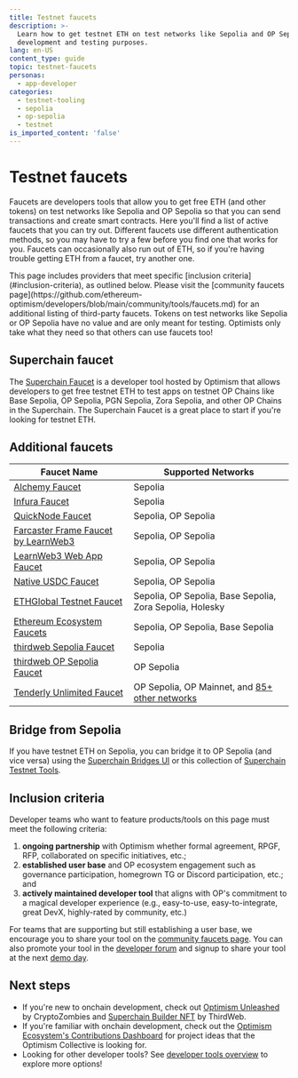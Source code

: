 ```yaml
---
title: Testnet faucets
description: >-
  Learn how to get testnet ETH on test networks like Sepolia and OP Sepolia for
  development and testing purposes.
lang: en-US
content_type: guide
topic: testnet-faucets
personas:
  - app-developer
categories:
  - testnet-tooling
  - sepolia
  - op-sepolia
  - testnet
is_imported_content: 'false'
---
```



# Testnet faucets

Faucets are developers tools that allow you to get free ETH (and other tokens) on test networks like Sepolia and OP Sepolia so that you can send transactions and create smart contracts.
Here you'll find a list of active faucets that you can try out.
Different faucets use different authentication methods, so you may have to try a few before you find one that works for you.
Faucets can occasionally also run out of ETH, so if you're having trouble getting ETH from a faucet, try another one.

<Callout type="default">
  This page includes providers that meet specific [inclusion criteria](#inclusion-criteria), as outlined below. Please visit the [community faucets page](https://github.com/ethereum-optimism/developers/blob/main/community/tools/faucets.md) for an additional listing of third-party faucets.
</Callout>

<Callout>
  Tokens on test networks like Sepolia or OP Sepolia have no value and are only meant for testing.
  Optimists only take what they need so that others can use faucets too!
</Callout>

## Superchain faucet

The [Superchain Faucet](https://console.optimism.io/faucet?utm_source=docs) is a developer tool hosted by Optimism that allows developers to get free testnet ETH to test apps on testnet OP Chains like Base Sepolia, OP Sepolia, PGN Sepolia, Zora Sepolia, and other OP Chains in the Superchain.
The Superchain Faucet is a great place to start if you're looking for testnet ETH.

## Additional faucets

| Faucet Name                                                                                                                     | Supported Networks                                                                                                                    |
| ------------------------------------------------------------------------------------------------------------------------------- | ------------------------------------------------------------------------------------------------------------------------------------- |
| [Alchemy Faucet](https://sepoliafaucet.com)                                                                                     | Sepolia                                                                                                                               |
| [Infura Faucet](https://www.infura.io/faucet/sepolia)                                                                           | Sepolia                                                                                                                               |
| [QuickNode Faucet](https://faucet.quicknode.com/optimism/)                                                                      | Sepolia, OP Sepolia                                                                                                                   |
| [Farcaster Frame Faucet by LearnWeb3](https://warpcast.com/haardikkk/0x28f4237d)                                                | Sepolia, OP Sepolia                                                                                                                   |
| [LearnWeb3 Web App Faucet](https://learnweb3.io/faucets)                                                                        | Sepolia, OP Sepolia                                                                                                                   |
| [Native USDC Faucet](https://faucet.circle.com/)                                                                                | Sepolia, OP Sepolia                                                                                                                   |
| [ETHGlobal Testnet Faucet](https://ethglobal.com/faucet)                                                                        | Sepolia, OP Sepolia, Base Sepolia, Zora Sepolia, Holesky                                                                              |
| [Ethereum Ecosystem Faucets](https://www.ethereum-ecosystem.com/faucets)                                                        | Sepolia, OP Sepolia, Base Sepolia                                                                                                     |
| [thirdweb Sepolia Faucet](https://thirdweb.com/sepolia?utm_source=opdocs\&utm_medium=docs)                                      | Sepolia                                                                                                                               |
| [thirdweb OP Sepolia Faucet](https://thirdweb.com/op-sepolia-testnet?utm_source=opdocs\&utm_medium=docs)                        | OP Sepolia                                                                                                                            |
| [Tenderly Unlimited Faucet](https://docs.tenderly.co/virtual-testnets/unlimited-faucet?mtm_campaign=ext-docs\&mtm_kwd=optimism) | OP Sepolia, OP Mainnet, and [85+ other networks](https://docs.tenderly.co/supported-networks?mtm_campaign=ext-docs\&mtm_kwd=optimism) |

## Bridge from Sepolia

If you have testnet ETH on Sepolia, you can bridge it to OP Sepolia (and vice versa) using the [Superchain Bridges UI](https://app.optimism.io/bridge) or this collection of [Superchain Testnet Tools](https://www.superchain.tools/).

## Inclusion criteria

Developer teams who want to feature products/tools on this page must meet the following criteria:

1.  **ongoing partnership** with Optimism whether formal agreement, RPGF, RFP, collaborated on specific initiatives, etc.;
2.  **established user base** and OP ecosystem engagement such as governance participation, homegrown TG or Discord participation, etc.; and
3.  **actively maintained developer tool** that aligns with OP's commitment to a magical developer experience (e.g., easy-to-use, easy-to-integrate, great DevX, highly-rated by community, etc.)

For teams that are supporting but still establishing a user base, we encourage you to share your tool on the [community faucets page](https://github.com/ethereum-optimism/developers/blob/main/community/tools/faucets.md).
You can also promote your tool in the [developer forum](https://github.com/ethereum-optimism/developers/discussions/categories/show-and-tell) and signup to share your tool at the next [demo day](https://community.optimism.io/docs/contribute/demo-day/).

## Next steps

*   If you're new to onchain development, check out [Optimism Unleashed](https://cryptozombies.io/en/optimism) by CryptoZombies and [Superchain Builder NFT](https://web.archive.org/web/20231218203510/https://blog.thirdweb.com/guides/optimism-superchain-faucet-nft/) by ThirdWeb.
*   If you're familiar with onchain development, check out the [Optimism Ecosystem's Contributions Dashboard](https://github.com/ethereum-optimism/ecosystem-contributions) for project ideas that the Optimism Collective is looking for.
*   Looking for other developer tools? See [developer tools overview](/app-developers/tools) to explore more options!
